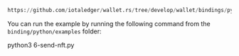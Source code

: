 ```python reference
https://github.com/iotaledger/wallet.rs/tree/develop/wallet/bindings/python/examples/6-send-nft.py
```

You can run the example by running the following command from the `binding/python/examples` folder:

<CodeBlock className="language-bash">
    python3 6-send-nft.py
</CodeBlock>
